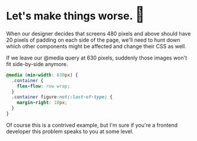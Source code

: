 
<Meta title="Challenges of responsive design/Examples, part 2" />

# Let's make things worse. <big><big>🤠</big></big> 

When our designer decides that screens 480 pixels and above should have 20 pixels of padding on each side of the page, we'll need to hunt down which other components might be affected and change their CSS as well.

If we leave our @media query at 630 pixels, suddenly those images won't fit side-by-side anymore.

```css
@media (min-width: 630px) {
  .container {
    flex-flow: row wrap;
  }
  .container figure:not(:last-of-type) {
    margin-right: 10px;
  }
}
```

<style>{`
  .example-3 {
    display: flex;
    flex-flow: row wrap;
  }
  .example-3 figure:not(:last-of-type) {
    margin-right: 10px;
  }
`}</style>
<Preview>
  <Story name="wrapped">
    <Page width='630px' padding='20px'>
      <div className='container example-3'>
        <Figure author='Christian Holzinger' />
        <Figure author='Nitish Meena' />
      </div>
    </Page>
  </Story>
</Preview>

Of course this is a contrived example, but I'm sure if you're a frontend developer this problem speaks to you at some level.
